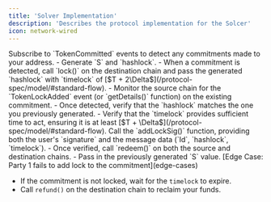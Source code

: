 ```yaml
---
title: 'Solver Implementation'
description: 'Describes the protocol implementation for the Solcer'
icon: network-wired
---
```


<Steps>
  <Step title="Monitor the source chain">
    Subscribe to `TokenCommitted` events to detect any commitments made to your address.
  </Step>
  <Step title="Lock funds on the destination chain">
    - Generate `S` and `hashlock`.
    - When a commitment is detected, call `lock()` on the destination chain and pass the generated `hashlock` with `timelock` of [$T + 2\Delta$](/protocol-spec/model/#standard-flow).
  </Step>
  <Step title="Verify the commitment lock">
    - Monitor the source chain for the `TokenLockAdded` event (or `getDetails()` function) on the existing commitment.
    - Once detected, verify that the `hashlock` matches the one you previously generated.
    - Verify that the `timelock` provides sufficient time to act, ensuring it is at least [$T + \Delta$](/protocol-spec/model/#standard-flow).
  </Step>
  <Step title="(signature flow) hashlock addition on behalf of the user" stepNumber="3*">
    Call the `addLockSig()` function, providing both the user's `signature` and the message data (`Id`, `hashlock`, `timelock`).
  </Step>
  <Step title="Complete the exchange" stepNumber="4">
    - Once verified, call `redeem()` on both the source and destination chains.
    - Pass in the previously generated `S` value.
  </Step>
</Steps>

<Warning>
[Edge Case: Party 1 fails to add lock to the commitment](edge-cases)

- If the commitment is not locked, wait for the `timelock` to expire.
- Call `refund()` on the destination chain to reclaim your funds.
</Warning>